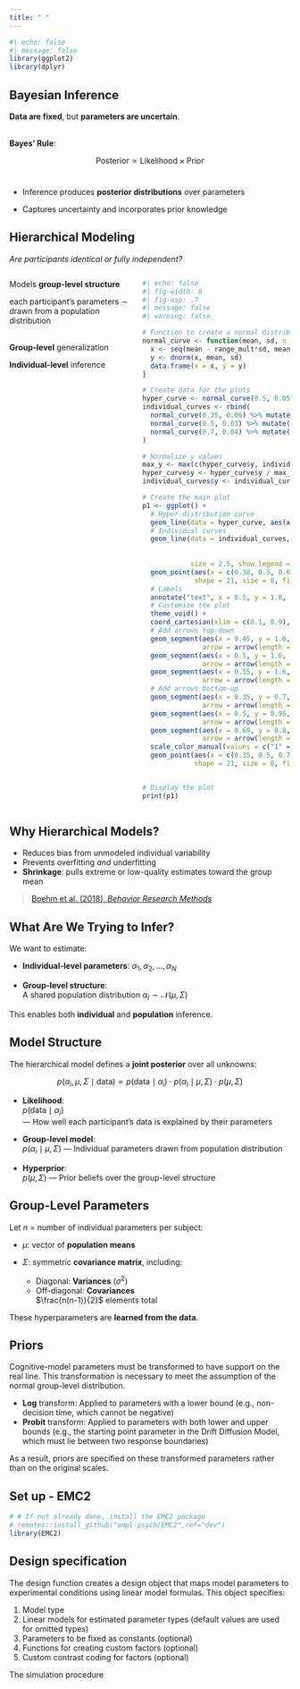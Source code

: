 ```yaml
---
title: " "
---
```


```r
#| echo: false
#| message: false
library(ggplot2)
library(dplyr)
```

## Bayesian Inference

**Data are fixed**, but **parameters are uncertain**.

<br/>
**Bayes’ Rule**:
<br/>

$$
\text{Posterior} \propto \text{Likelihood} \times \text{Prior}
$$
<br/>

- Inference produces **posterior distributions** over parameters  

- Captures uncertainty and incorporates prior knowledge  


## Hierarchical Modeling {.align-center}

*Are participants identical or fully independent?*

:::: {.columns}
::: {.column width="45%"}

Models **group-level structure**

each participant’s parameters ∼ drawn from a population distribution
<br/><br/>

**Group-level** generalization
<br/>

**Individual-level** inference  
<br/>

:::

::: {.column width="55%"}


```r
#| echo: false
#| fig-width: 8
#| fig-asp: .7
#| message: false
#| warning: false

# Function to create a normal distribution curve
normal_curve <- function(mean, sd, n = 200, range_mult = 3) {
  x <- seq(mean - range_mult*sd, mean + range_mult*sd, length.out = n)
  y <- dnorm(x, mean, sd)
  data.frame(x = x, y = y)
}

# Create data for the plots
hyper_curve <- normal_curve(0.5, 0.05)
individual_curves <- rbind(
  normal_curve(0.35, 0.06) %>% mutate(subj = "1"),
  normal_curve(0.5, 0.03) %>% mutate(subj = "2"),
  normal_curve(0.7, 0.04) %>% mutate(subj = "3")
)

# Normalize y values
max_y <- max(c(hyper_curve$y, individual_curves$y))
hyper_curve$y <- hyper_curve$y / max_y
individual_curves$y <- individual_curves$y / max_y

# Create the main plot
p1 <- ggplot() +
  # Hyper-distribution curve
  geom_line(data = hyper_curve, aes(x, y + 1.6), size = 2.5, color = "black") +
  # Individual curves
  geom_line(data = individual_curves, aes(x, y - .1, 
                                          group = subj, color = subj,
                                          fill = subj), 
            size = 2.5, show.legend = FALSE) +  # X marks
  geom_point(aes(x = c(0.38, 0.5, 0.65), y = rep(1.12, 3)), 
             shape = 21, size = 8, fill = c("cyan4", "green2", "purple2")) +
  # Labels
  annotate("text", x = 0.5, y = 1.8, label = "μ,σ", color = "red", size = 10) +
  # Customize the plot
  theme_void() +
  coord_cartesian(xlim = c(0.1, 0.9), ylim = c(-0.2, 2.3), expand = FALSE) +
  # Add arrows top-down
  geom_segment(aes(x = 0.45, y = 1.6, xend = 0.39, yend = 1.2), size = 1.5,
               arrow = arrow(length = unit(0.2, "cm")), color = "gray50") +
  geom_segment(aes(x = 0.5, y = 1.6, xend = 0.5, yend = 1.2), size = 1.5,
               arrow = arrow(length = unit(0.2, "cm")), color = "gray50") +
  geom_segment(aes(x = 0.55, y = 1.6, xend = 0.64, yend = 1.2), size = 1.5,
               arrow = arrow(length = unit(0.2, "cm")), color = "gray50") +
  # Add arrows bottom-up
  geom_segment(aes(x = 0.35, y = 0.7, xend = 0.37, yend = 1.02), size = 1,
               arrow = arrow(length = unit(0.2, "cm")), color = "gray50") +
  geom_segment(aes(x = 0.5, y = 0.95, xend = 0.5, yend = 1.02), size = 1,
               arrow = arrow(length = unit(0.2, "cm")), color = "gray50") +
  geom_segment(aes(x = 0.69, y = 0.8, xend = 0.66, yend = 1.02), size = 1,
               arrow = arrow(length = unit(0.2, "cm")), color = "gray50") +
  scale_color_manual(values = c("1" = "cyan4", "2" = "green2", "3" = "purple2"))+
  geom_point(aes(x = c(0.35, 0.5, 0.7), y = rep(-0.1, 3)), 
             shape = 21, size = 8, fill = c("cyan4", "green2", "purple2"))


# Display the plot
print(p1)


```
:::
:::::


## Why Hierarchical Models?

-   Reduces bias from unmodeled individual variability  
-   Prevents overfitting *and* underfitting  
-   **Shrinkage**: pulls extreme or low-quality estimates toward the group mean  

> [Boehm et al. (2018), *Behavior Research Methods*](https://doi.org/10.3758/s13428-018-1054-3)



## What Are We Trying to Infer?

We want to estimate:

- **Individual-level parameters**:  $\alpha_1, \alpha_2, \dots, \alpha_N$


- **Group-level structure**:  
  A shared population distribution  $\alpha_i \sim \mathcal{N}(\mu, \Sigma)$

This enables both **individual** and **population** inference.


## Model Structure

The hierarchical model defines a **joint posterior** over all unknowns:

$$
p(\alpha_i, \mu, \Sigma \mid \text{data}) \propto 
p(\text{data} \mid \alpha_i) \cdot 
p(\alpha_i \mid \mu, \Sigma) \cdot 
p(\mu, \Sigma)
$$

- **Likelihood**:  
  $p(\text{data} \mid \alpha_i)$  
  — How well each participant's data is explained by their parameters

- **Group-level model**:  
  $p(\alpha_i \mid \mu, \Sigma)$  — Individual parameters drawn from population distribution

- **Hyperprior**:  
  $p(\mu, \Sigma)$  — Prior beliefs over the group-level structure


## Group-Level Parameters

Let $n$ = number of individual parameters per subject:

- $\mu$: vector of **population means**  
- $\Sigma$: symmetric **covariance matrix**, including:

  - Diagonal: **Variances** ($\sigma^2$)
  - Off-diagonal: **Covariances**  
    $\frac{n(n-1)}{2}$ elements total

These hyperparameters are **learned from the data**.

## Priors

Cognitive-model parameters must be transformed to have support on the real line. This transformation is necessary to meet the assumption of the normal group-level distribution. 

-   **Log** transform: Applied to parameters with a lower bound (e.g., non-decision time, which cannot be negative)
-   **Probit** transform: Applied to parameters with both lower and upper bounds (e.g., the starting point parameter in the Drift Diffusion Model, which must lie between two response boundaries)

As a result, priors are specified on these transformed parameters rather than on the original scales.

## Set up - EMC2

```r
# # If not already done, install the EMC2 package
# remotes::install_github("ampl-psych/EMC2",ref="dev")
library(EMC2)
```

## Design specification

The design function creates a design object that maps model parameters to experimental conditions using linear model formulas. This object specifies:

1.  Model type
2.  Linear models for estimated parameter types (default values are used for omitted types)
3.  Parameters to be fixed as constants (optional)
4.  Functions for creating custom factors (optional)
5.  Custom contrast coding for factors (optional)


The simulation procedure

